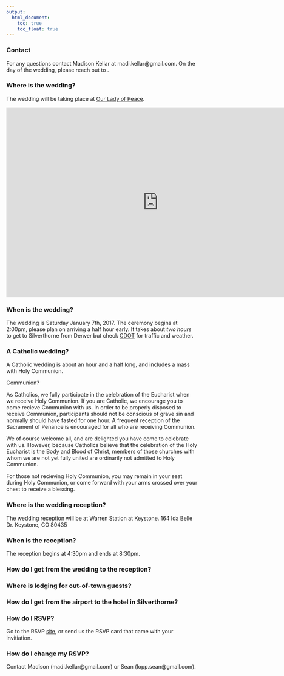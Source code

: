 ```yaml
---
output:
  html_document:
    toc: true
    toc_float: true
---
```




### Contact
For any questions contact Madison Kellar at madi.kellar@gmail.com. On the day of the wedding, please reach out to .


### Where is the wedding?
The wedding will be taking place at [Our Lady of Peace](http://www.summitcatholic.org/our-lady-of-peace-silverthorne/).

<iframe width="800" height="500" src="http://www.summitcatholic.org/our-lady-of-peace-silverthorne/"  frameborder="0"  allowfullscreen></iframe>

### When is the wedding?
The wedding is Saturday January 7th, 2017. The ceremony begins at 2:00pm, please plan on arriving a half hour early. It takes about *two hours* to get to Silverthorne from Denver but check [CDOT](http://www.cotrip.org/highways.htm#?commuteRouteId=54) for traffic and weather.

### A Catholic wedding?

A Catholic wedding is about an hour and a half long, and includes a mass with Holy Communion.

Communion?

As Catholics, we fully participate in the celebration of the Eucharist when we receive Holy Communion. If you are Catholic, we encourage you to come recieve Communion with us. In order to be properly disposed to receive Communion, participants should not be conscious of grave sin and normally should have fasted for one hour. A frequent reception of the Sacrament of Penance is encouraged for all who are receiving Communion.

We of course welcome all, and are delighted you have come to celebrate with us. However, because Catholics believe that the celebration of the Holy Eucharist is the Body and Blood of Christ, members of those churches with whom we are not yet fully united are ordinarily not admitted to Holy Communion.

For those not recieving Holy Communion, you may remain in your seat during Holy Communion, or come forward with your arms crossed over your chest to receive a blessing.

### Where is the wedding reception?
The wedding reception will be at Warren Station at Keystone.
164 Ida Belle Dr.
Keystone, CO 80435

### When is the reception?
The reception begins at 4:30pm and ends at 8:30pm.

### How do I get from the wedding to the reception?



### Where is lodging for out-of-town guests?

### How do I get from the airport to the hotel in Silverthorne?


### How do I RSVP?
Go to the RSVP [site](http://seandemo.shinyapps.io/elopped), or send us the RSVP card that came with your invitiation.

### How do I change my RSVP?
Contact Madison (madi.kellar@gmail.com) or Sean (lopp.sean@gmail.com).
